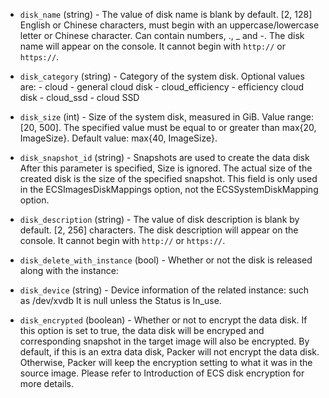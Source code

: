 <!-- Code generated from the comments of the AlicloudDiskDevice struct in builder/ecs/image_config.go; DO NOT EDIT MANUALLY -->

- `disk_name` (string) - The value of disk name is blank by default. [2,
  128] English or Chinese characters, must begin with an
  uppercase/lowercase letter or Chinese character. Can contain numbers,
  ., _ and -. The disk name will appear on the console. It cannot
  begin with `http://` or `https://`.

- `disk_category` (string) - Category of the system disk. Optional values are:
      -   cloud - general cloud disk
      -   cloud_efficiency - efficiency cloud disk
      -   cloud_ssd - cloud SSD

- `disk_size` (int) - Size of the system disk, measured in GiB. Value
  range: [20, 500]. The specified value must be equal to or greater
  than max{20, ImageSize}. Default value: max{40, ImageSize}.

- `disk_snapshot_id` (string) - Snapshots are used to create the data
  disk After this parameter is specified, Size is ignored. The actual
  size of the created disk is the size of the specified snapshot.
  This field is only used in the ECSImagesDiskMappings option, not
  the ECSSystemDiskMapping option.

- `disk_description` (string) - The value of disk description is blank by
  default. [2, 256] characters. The disk description will appear on the
  console. It cannot begin with `http://` or `https://`.

- `disk_delete_with_instance` (bool) - Whether or not the disk is
  released along with the instance:

- `disk_device` (string) - Device information of the related instance:
  such as /dev/xvdb It is null unless the Status is In_use.

- `disk_encrypted` (boolean) - Whether or not to encrypt the data disk.
  If this option is set to true, the data disk will be encryped and
  corresponding snapshot in the target image will also be encrypted. By
  default, if this is an extra data disk, Packer will not encrypt the
  data disk. Otherwise, Packer will keep the encryption setting to what
  it was in the source image. Please refer to Introduction of ECS disk
  encryption for more details.

<!-- End of code generated from the comments of the AlicloudDiskDevice struct in builder/ecs/image_config.go; -->
